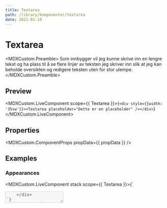 ```yaml
---
title: Textarea
path: /library/komponenter/textarea
date: 2021-01-10
---
```



# Textarea

<MDXCustom.Preamble>
  Som innbygger vil jeg kunne skrive inn en lengre tekst og ha plass til å se flere linjer av teksten jeg skriver inn slik at jeg kan
  beholde oversikten og redigere teksten uten for stor ulempe.
</MDXCustom.Preamble>

## Preview

<MDXCustom.LiveComponent scope={{ Textarea }}>{`<div style={{width: '35vw'}}><Textarea placeholder="Dette er en placeholder" /></div>`}</MDXCustom.LiveComponent>

## Properties

<MDXCustom.ComponentProps propData={{ propData }} />

## Examples

### Appearances

<MDXCustom.LiveComponent stack scope={{ Textarea }}>{`
  <div style={{width: '35vw'}}>
  <Textarea 
      placeholder="Dette er en placeholder"
      max={255}
      maxText="chars"
      defaultValue="LO\\n\\n - Første ordet på internett 29 Oktober, 1969"
      testId="123-test"
      transparent={false}
      disabled={false}
      label="Dette er en label"
      minRows={3}
      maxRows={10}
      grow={true}
      errorText=""
      mode="OnBlueberry"
    />
    </div>
`}</MDXCustom.LiveComponent>

## Bruk

**TODO: Legg til bruk**

### Tilgjengelighet

**TODO: Legg til UU**
